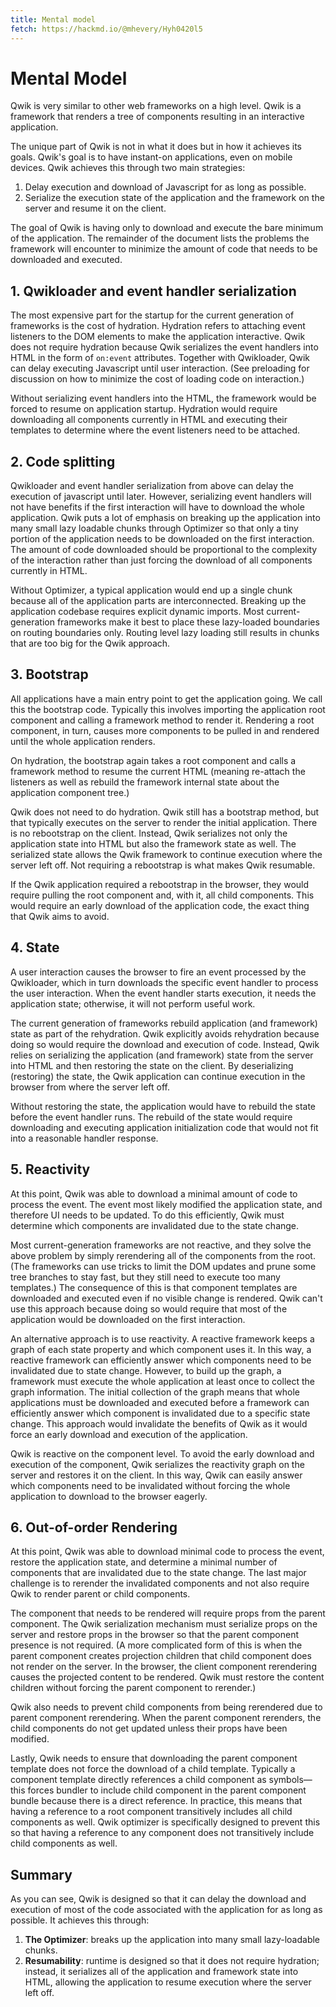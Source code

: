 ```yaml
---
title: Mental model
fetch: https://hackmd.io/@mhevery/Hyh0420l5
---
```


# Mental Model

Qwik is very similar to other web frameworks on a high level. Qwik is a framework that renders a tree of components resulting in an interactive application.

The unique part of Qwik is not in what it does but in how it achieves its goals. Qwik's goal is to have instant-on applications, even on mobile devices. Qwik achieves this through two main strategies:

1. Delay execution and download of Javascript for as long as possible.
2. Serialize the execution state of the application and the framework on the server and resume it on the client.

The goal of Qwik is having only to download and execute the bare minimum of the application. The remainder of the document lists the problems the framework will encounter to minimize the amount of code that needs to be downloaded and executed.

## 1. Qwikloader and event handler serialization

The most expensive part for the startup for the current generation of frameworks is the cost of hydration. Hydration refers to attaching event listeners to the DOM elements to make the application interactive. Qwik does not require hydration because Qwik serializes the event handlers into HTML in the form of `on:event` attributes. Together with Qwikloader, Qwik can delay executing Javascript until user interaction. (See preloading for discussion on how to minimize the cost of loading code on interaction.)

Without serializing event handlers into the HTML, the framework would be forced to resume on application startup. Hydration would require downloading all components currently in HTML and executing their templates to determine where the event listeners need to be attached.

## 2. Code splitting

Qwikloader and event handler serialization from above can delay the execution of javascript until later. However, serializing event handlers will not have benefits if the first interaction will have to download the whole application. Qwik puts a lot of emphasis on breaking up the application into many small lazy loadable chunks through Optimizer so that only a tiny portion of the application needs to be downloaded on the first interaction. The amount of code downloaded should be proportional to the complexity of the interaction rather than just forcing the download of all components currently in HTML.

Without Optimizer, a typical application would end up a single chunk because all of the application parts are interconnected. Breaking up the application codebase requires explicit dynamic imports. Most current-generation frameworks make it best to place these lazy-loaded boundaries on routing boundaries only. Routing level lazy loading still results in chunks that are too big for the Qwik approach.

## 3. Bootstrap

All applications have a main entry point to get the application going. We call this the bootstrap code. Typically this involves importing the application root component and calling a framework method to render it. Rendering a root component, in turn, causes more components to be pulled in and rendered until the whole application renders.

On hydration, the bootstrap again takes a root component and calls a framework method to resume the current HTML (meaning re-attach the listeners as well as rebuild the framework internal state about the application component tree.)

Qwik does not need to do hydration. Qwik still has a bootstrap method, but that typically executes on the server to render the initial application. There is no rebootstrap on the client. Instead, Qwik serializes not only the application state into HTML but also the framework state as well. The serialized state allows the Qwik framework to continue execution where the server left off. Not requiring a rebootstrap is what makes Qwik resumable.

If the Qwik application required a rebootstrap in the browser, they would require pulling the root component and, with it, all child components. This would require an early download of the application code, the exact thing that Qwik aims to avoid.

## 4. State

A user interaction causes the browser to fire an event processed by the Qwikloader, which in turn downloads the specific event handler to process the user interaction. When the event handler starts execution, it needs the application state; otherwise, it will not perform useful work.

The current generation of frameworks rebuild application (and framework) state as part of the rehydration. Qwik explicitly avoids rehydration because doing so would require the download and execution of code. Instead, Qwik relies on serializing the application (and framework) state from the server into HTML and then restoring the state on the client. By deserializing (restoring) the state, the Qwik application can continue execution in the browser from where the server left off.

Without restoring the state, the application would have to rebuild the state before the event handler runs. The rebuild of the state would require downloading and executing application initialization code that would not fit into a reasonable handler response.

## 5. Reactivity

At this point, Qwik was able to download a minimal amount of code to process the event. The event most likely modified the application state, and therefore UI needs to be updated. To do this efficiently, Qwik must determine which components are invalidated due to the state change.

Most current-generation frameworks are not reactive, and they solve the above problem by simply rerendering all of the components from the root. (The frameworks can use tricks to limit the DOM updates and prune some tree branches to stay fast, but they still need to execute too many templates.) The consequence of this is that component templates are downloaded and executed even if no visible change is rendered. Qwik can't use this approach because doing so would require that most of the application would be downloaded on the first interaction.

An alternative approach is to use reactivity. A reactive framework keeps a graph of each state property and which component uses it. In this way, a reactive framework can efficiently answer which components need to be invalidated due to state change. However, to build up the graph, a framework must execute the whole application at least once to collect the graph information. The initial collection of the graph means that whole applications must be downloaded and executed before a framework can efficiently answer which component is invalidated due to a specific state change. This approach would invalidate the benefits of Qwik as it would force an early download and execution of the application.

Qwik is reactive on the component level. To avoid the early download and execution of the component, Qwik serializes the reactivity graph on the server and restores it on the client. In this way, Qwik can easily answer which components need to be invalidated without forcing the whole application to download to the browser eagerly.

## 6. Out-of-order Rendering

At this point, Qwik was able to download minimal code to process the event, restore the application state, and determine a minimal number of components that are invalidated due to the state change. The last major challenge is to rerender the invalidated components and not also require Qwik to render parent or child components.

The component that needs to be rendered will require props from the parent component. The Qwik serialization mechanism must serialize props on the server and restore props in the browser so that the parent component presence is not required. (A more complicated form of this is when the parent component creates projection children that child component does not render on the server. In the browser, the client component rerendering causes the projected content to be rendered. Qwik must restore the content children without forcing the parent component to rerender.)

Qwik also needs to prevent child components from being rerendered due to parent component rerendering. When the parent component rerenders, the child components do not get updated unless their props have been modified.

Lastly, Qwik needs to ensure that downloading the parent component template does not force the download of a child template. Typically a component template directly references a child component as symbols—this forces bundler to include child component in the parent component bundle because there is a direct reference. In practice, this means that having a reference to a root component transitively includes all child components as well. Qwik optimizer is specifically designed to prevent this so that having a reference to any component does not transitively include child components as well.

## Summary

As you can see, Qwik is designed so that it can delay the download and execution of most of the code associated with the application for as long as possible. It achieves this through:

1. **The Optimizer**: breaks up the application into many small lazy-loadable chunks.
2. **Resumability**: runtime is designed so that it does not require hydration; instead, it serializes all of the application and framework state into HTML, allowing the application to resume execution where the server left off.
